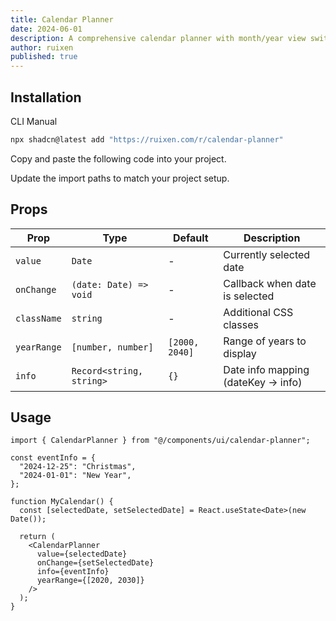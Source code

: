 ```yaml
---
title: Calendar Planner
date: 2024-06-01
description: A comprehensive calendar planner with month/year view switching and event information display
author: ruixen
published: true
---
```


<ComponentPreview name="calendar-planner-demo" />

## Installation

<Tabs defaultValue="cli">

<TabsList>
  <TabsTrigger value="cli">CLI</TabsTrigger>
  <TabsTrigger value="manual">Manual</TabsTrigger>
</TabsList>
<TabsContent value="cli">

```bash
npx shadcn@latest add "https://ruixen.com/r/calendar-planner"
```

</TabsContent>

<TabsContent value="manual">

<Steps>

<Step>Copy and paste the following code into your project.</Step>

<ComponentSource name="calendar-planner" />

<Step>Update the import paths to match your project setup.</Step>

</Steps>

</TabsContent>

</Tabs>

## Props

| Prop        | Type                     | Default        | Description                         |
| ----------- | ------------------------ | -------------- | ----------------------------------- |
| `value`     | `Date`                   | -              | Currently selected date             |
| `onChange`  | `(date: Date) => void`   | -              | Callback when date is selected      |
| `className` | `string`                 | -              | Additional CSS classes              |
| `yearRange` | `[number, number]`       | `[2000, 2040]` | Range of years to display           |
| `info`      | `Record<string, string>` | `{}`           | Date info mapping (dateKey -> info) |

## Usage

```tsx
import { CalendarPlanner } from "@/components/ui/calendar-planner";

const eventInfo = {
  "2024-12-25": "Christmas",
  "2024-01-01": "New Year",
};

function MyCalendar() {
  const [selectedDate, setSelectedDate] = React.useState<Date>(new Date());

  return (
    <CalendarPlanner
      value={selectedDate}
      onChange={setSelectedDate}
      info={eventInfo}
      yearRange={[2020, 2030]}
    />
  );
}
```
